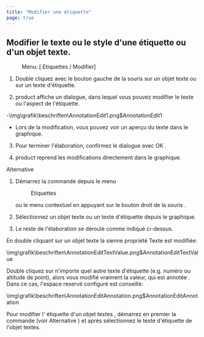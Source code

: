 ```yaml
---
title: "Modifier une étiquette"
page: true
---
```

## Modifier le texte ou le style d&#39;une &#233;tiquette ou d&#39;un objet texte.
 <Menu> Menu: [ Etiquettes / Modifier] </Menu> 


1. <Bold> Double cliquez </Bold>  avec le <Border>bouton gauche de la souris</Border>  sur un objet texte ou sur un texte d&#39;&#233;tiquette.

2. <Placeholder>product</Placeholder> affiche un dialogue, dans lequel vous pouvez modifier le texte ou l&#39;aspect de l&#39;&#233;tiquette.

-<Image>\img\grafik\beschriften\AnnotationEdit1.png$AnnotationEdit1</Image>
- Lors de la modification, vous pouvez voir un aper&#231;u du texte dans le graphique.



3. Pour terminer l&#39;&#233;laboration, confirmez le dialogue avec <Border>OK</Border> .

4. <Placeholder>product</Placeholder> reprend les modifications directement dans le graphique.



Alternative


1. D&#233;marrez la commande depuis le menu <Menu>Etiquettes</Menu>  ou le menu contextuel en appuyant sur le <Border>bouton droit de la souris</Border> .

2. S&#233;lectionnez un objet texte ou un texte d&#39;&#233;tiquette depuis le graphique.

3. Le reste de l&#39;&#233;laboration se d&#233;roule comme indiqu&#233; ci-dessus.




<Warning>
En double cliquant sur un  <Bold> objet texte </Bold>  la sienne propri&#233;t&#233;  <Bold> Texte </Bold>  est modifi&#233;e:

<Image>\img\grafik\beschriften\AnnotationEditTextValue.png$AnnotationEditTextValue</Image>

Double cliquez sur n&#39;importe quel autre texte d&#39;&#233;tiquette (e.g. num&#233;ro ou altitude de point), alors vous modifi&#233; vraiment la  <Italic> valeur, qui est annot&#233;e </Italic> . Dans ce cas, l&#39;espace reserv&#233; configur&#233; est conseill&#233;:

<Image>\img\grafik\beschriften\AnnotationEditAnnotation.png$AnnotationEditAnnotation</Image>
</Warning>


<Success>
Pour modifier l&#39;  <Italic> &#233;tiquette d&#39;un objet textes </Italic> , d&#233;marrez en premier la commande (voir  <Bold> Alternative </Bold> ) et apr&#232;s s&#233;lectionnez le texte d&#39;&#233;tiquette de l&#39;objet textes. 
</Success>
